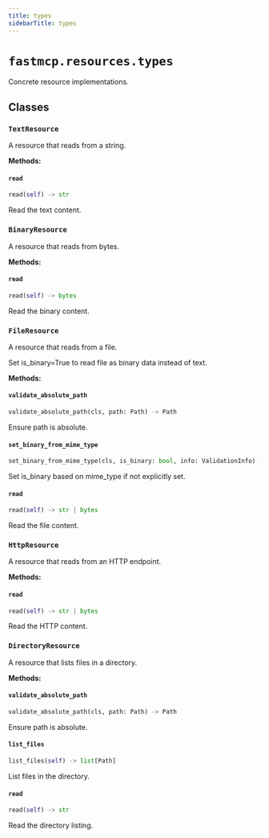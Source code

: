 ```yaml
---
title: types
sidebarTitle: types
---
```


# `fastmcp.resources.types`


Concrete resource implementations.

## Classes

### `TextResource` <sup><a href="https://github.com/Maxi91f/fastmcp/blob/main/src/fastmcp/resources/types.py#L21" target="_blank"><Icon icon="github" style="width: 14px; height: 14px;" /></a></sup>


A resource that reads from a string.


**Methods:**

#### `read` <sup><a href="https://github.com/Maxi91f/fastmcp/blob/main/src/fastmcp/resources/types.py#L26" target="_blank"><Icon icon="github" style="width: 14px; height: 14px;" /></a></sup>

```python
read(self) -> str
```

Read the text content.


### `BinaryResource` <sup><a href="https://github.com/Maxi91f/fastmcp/blob/main/src/fastmcp/resources/types.py#L31" target="_blank"><Icon icon="github" style="width: 14px; height: 14px;" /></a></sup>


A resource that reads from bytes.


**Methods:**

#### `read` <sup><a href="https://github.com/Maxi91f/fastmcp/blob/main/src/fastmcp/resources/types.py#L36" target="_blank"><Icon icon="github" style="width: 14px; height: 14px;" /></a></sup>

```python
read(self) -> bytes
```

Read the binary content.


### `FileResource` <sup><a href="https://github.com/Maxi91f/fastmcp/blob/main/src/fastmcp/resources/types.py#L41" target="_blank"><Icon icon="github" style="width: 14px; height: 14px;" /></a></sup>


A resource that reads from a file.

Set is_binary=True to read file as binary data instead of text.


**Methods:**

#### `validate_absolute_path` <sup><a href="https://github.com/Maxi91f/fastmcp/blob/main/src/fastmcp/resources/types.py#L59" target="_blank"><Icon icon="github" style="width: 14px; height: 14px;" /></a></sup>

```python
validate_absolute_path(cls, path: Path) -> Path
```

Ensure path is absolute.


#### `set_binary_from_mime_type` <sup><a href="https://github.com/Maxi91f/fastmcp/blob/main/src/fastmcp/resources/types.py#L67" target="_blank"><Icon icon="github" style="width: 14px; height: 14px;" /></a></sup>

```python
set_binary_from_mime_type(cls, is_binary: bool, info: ValidationInfo) -> bool
```

Set is_binary based on mime_type if not explicitly set.


#### `read` <sup><a href="https://github.com/Maxi91f/fastmcp/blob/main/src/fastmcp/resources/types.py#L74" target="_blank"><Icon icon="github" style="width: 14px; height: 14px;" /></a></sup>

```python
read(self) -> str | bytes
```

Read the file content.


### `HttpResource` <sup><a href="https://github.com/Maxi91f/fastmcp/blob/main/src/fastmcp/resources/types.py#L84" target="_blank"><Icon icon="github" style="width: 14px; height: 14px;" /></a></sup>


A resource that reads from an HTTP endpoint.


**Methods:**

#### `read` <sup><a href="https://github.com/Maxi91f/fastmcp/blob/main/src/fastmcp/resources/types.py#L92" target="_blank"><Icon icon="github" style="width: 14px; height: 14px;" /></a></sup>

```python
read(self) -> str | bytes
```

Read the HTTP content.


### `DirectoryResource` <sup><a href="https://github.com/Maxi91f/fastmcp/blob/main/src/fastmcp/resources/types.py#L100" target="_blank"><Icon icon="github" style="width: 14px; height: 14px;" /></a></sup>


A resource that lists files in a directory.


**Methods:**

#### `validate_absolute_path` <sup><a href="https://github.com/Maxi91f/fastmcp/blob/main/src/fastmcp/resources/types.py#L116" target="_blank"><Icon icon="github" style="width: 14px; height: 14px;" /></a></sup>

```python
validate_absolute_path(cls, path: Path) -> Path
```

Ensure path is absolute.


#### `list_files` <sup><a href="https://github.com/Maxi91f/fastmcp/blob/main/src/fastmcp/resources/types.py#L122" target="_blank"><Icon icon="github" style="width: 14px; height: 14px;" /></a></sup>

```python
list_files(self) -> list[Path]
```

List files in the directory.


#### `read` <sup><a href="https://github.com/Maxi91f/fastmcp/blob/main/src/fastmcp/resources/types.py#L144" target="_blank"><Icon icon="github" style="width: 14px; height: 14px;" /></a></sup>

```python
read(self) -> str
```

Read the directory listing.

